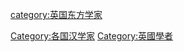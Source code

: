 [[Category:各国汉学家|Category:各国汉学家]]
[[Category:英國學者|Category:英國學者]]
[[category:英国东方学家|category:英国东方学家]]